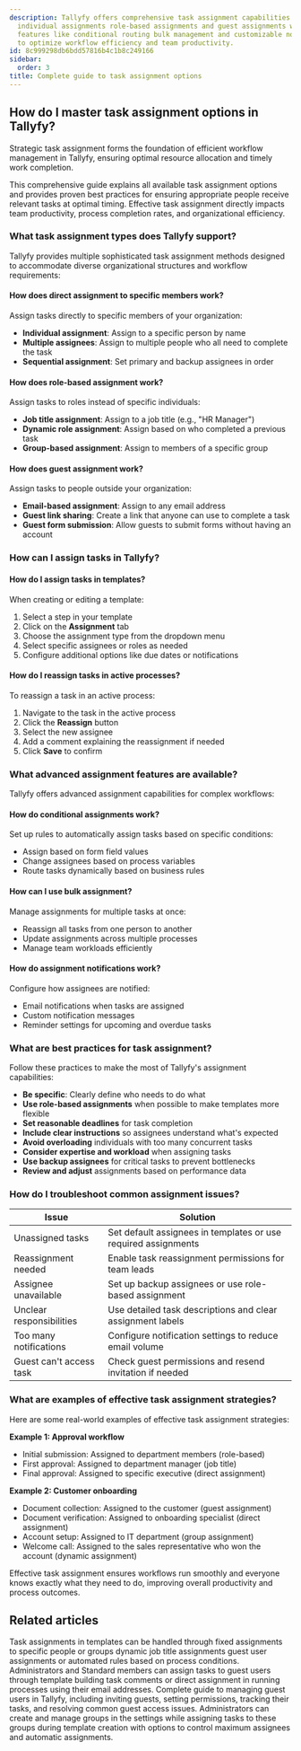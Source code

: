 ```yaml
---
description: Tallyfy offers comprehensive task assignment capabilities including direct
  individual assignments role-based assignments and guest assignments with advanced
  features like conditional routing bulk management and customizable notifications
  to optimize workflow efficiency and team productivity.
id: 8c999298db6bdd57816b4c1b8c249166
sidebar:
  order: 3
title: Complete guide to task assignment options
---
```


## How do I master task assignment options in Tallyfy?

Strategic task assignment forms the foundation of efficient workflow management in Tallyfy, ensuring optimal resource allocation and timely work completion.

This comprehensive guide explains all available task assignment options and provides proven best practices for ensuring appropriate people receive relevant tasks at optimal timing. Effective task assignment directly impacts team productivity, process completion rates, and organizational efficiency.

### What task assignment types does Tallyfy support?

Tallyfy provides multiple sophisticated task assignment methods designed to accommodate diverse organizational structures and workflow requirements:

#### How does direct assignment to specific members work?

Assign tasks directly to specific members of your organization:

- **Individual assignment**: Assign to a specific person by name
- **Multiple assignees**: Assign to multiple people who all need to complete the task
- **Sequential assignment**: Set primary and backup assignees in order

#### How does role-based assignment work?

Assign tasks to roles instead of specific individuals:

- **Job title assignment**: Assign to a job title (e.g., "HR Manager")
- **Dynamic role assignment**: Assign based on who completed a previous task
- **Group-based assignment**: Assign to members of a specific group

#### How does guest assignment work?

Assign tasks to people outside your organization:

- **Email-based assignment**: Assign to any email address
- **Guest link sharing**: Create a link that anyone can use to complete a task
- **Guest form submission**: Allow guests to submit forms without having an account

### How can I assign tasks in Tallyfy?

#### How do I assign tasks in templates?

When creating or editing a template:

1. Select a step in your template
2. Click on the **Assignment** tab
3. Choose the assignment type from the dropdown menu
4. Select specific assignees or roles as needed
5. Configure additional options like due dates or notifications

#### How do I reassign tasks in active processes?

To reassign a task in an active process:

1. Navigate to the task in the active process
2. Click the **Reassign** button
3. Select the new assignee
4. Add a comment explaining the reassignment if needed
5. Click **Save** to confirm

### What advanced assignment features are available?

Tallyfy offers advanced assignment capabilities for complex workflows:

#### How do conditional assignments work?

Set up rules to automatically assign tasks based on specific conditions:

- Assign based on form field values
- Change assignees based on process variables
- Route tasks dynamically based on business rules

#### How can I use bulk assignment?

Manage assignments for multiple tasks at once:

- Reassign all tasks from one person to another
- Update assignments across multiple processes
- Manage team workloads efficiently

#### How do assignment notifications work?

Configure how assignees are notified:

- Email notifications when tasks are assigned
- Custom notification messages
- Reminder settings for upcoming and overdue tasks

### What are best practices for task assignment?

Follow these practices to make the most of Tallyfy's assignment capabilities:

- **Be specific**: Clearly define who needs to do what
- **Use role-based assignments** when possible to make templates more flexible
- **Set reasonable deadlines** for task completion
- **Include clear instructions** so assignees understand what's expected
- **Avoid overloading** individuals with too many concurrent tasks
- **Consider expertise and workload** when assigning tasks
- **Use backup assignees** for critical tasks to prevent bottlenecks
- **Review and adjust** assignments based on performance data

### How do I troubleshoot common assignment issues?

| Issue | Solution |
|-------|----------|
| Unassigned tasks | Set default assignees in templates or use required assignments |
| Reassignment needed | Enable task reassignment permissions for team leads |
| Assignee unavailable | Set up backup assignees or use role-based assignment |
| Unclear responsibilities | Use detailed task descriptions and clear assignment labels |
| Too many notifications | Configure notification settings to reduce email volume |
| Guest can't access task | Check guest permissions and resend invitation if needed |

### What are examples of effective task assignment strategies?

Here are some real-world examples of effective task assignment strategies:

**Example 1: Approval workflow**
- Initial submission: Assigned to department members (role-based)
- First approval: Assigned to department manager (job title)
- Final approval: Assigned to specific executive (direct assignment)

**Example 2: Customer onboarding**
- Document collection: Assigned to the customer (guest assignment)
- Document verification: Assigned to onboarding specialist (direct assignment)
- Account setup: Assigned to IT department (group assignment)
- Welcome call: Assigned to the sales representative who won the account (dynamic assignment)

Effective task assignment ensures workflows run smoothly and everyone knows exactly what they need to do, improving overall productivity and process outcomes.


## Related articles
<CardGrid>
<LinkTitleCard header="<b>Edit Templates > Understanding assignment types</b>" href="/products/pro/documenting/templates/edit-templates/understanding-assignment-types/" > Task assignments in templates can be handled through fixed assignments to specific people or groups dynamic job title assignments guest user assignments or automated rules based on process conditions. </LinkTitleCard>
<LinkTitleCard header="<b>Guests > Assign tasks to guests</b>" href="/products/pro/documenting/guests/how-can-i-assign-tasks-to-guest-users-in-tallyfy/" > Administrators and Standard members can assign tasks to guest users through template building task comments or direct assignment in running processes using their email addresses. </LinkTitleCard>
<LinkTitleCard header="<b>Guests > Complete guide to guest user management</b>" href="/products/pro/documenting/guests/guest-user-guide/" > Complete guide to managing guest users in Tallyfy, including inviting guests, setting permissions, tracking their tasks, and resolving common guest access issues. </LinkTitleCard>
<LinkTitleCard header="<b>Groups > Create and assign groups</b>" href="/products/pro/documenting/groups/how-to-manage-groups-and-assign-tasks-in-tallyfy/" > Administrators can create and manage groups in the settings while assigning tasks to these groups during template creation with options to control maximum assignees and automatic assignments. </LinkTitleCard>
</CardGrid>